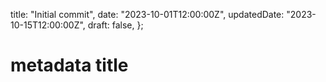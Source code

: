 
  title: "Initial commit",
  date: "2023-10-01T12:00:00Z",
  updatedDate: "2023-10-15T12:00:00Z",
  draft: false,
};

# metadata title

<Figure
  src="https://via.placeholder.com/800x400"
  alt="Placeholder screenshot"
  caption="This is a placeholder image"
/>

<YouTube id="dQw4w9WgXcQ" />

